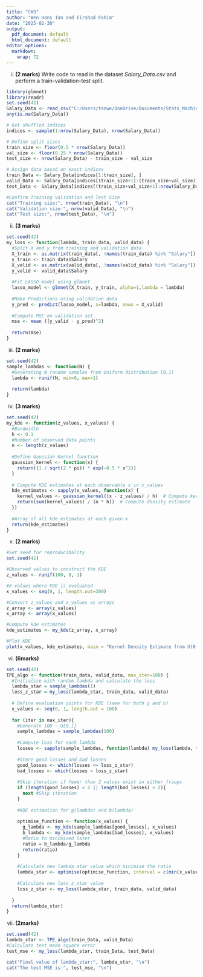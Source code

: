 ```yaml
---
title: "CW3"
author: "Wen Hans Tan and Eirshad Fahim"
date: "2025-02-30"
output:
  pdf_document: default
  html_document: default
editor_options:
  markdown:
    wrap: 72
---
```


(i) **(2 marks)** Write code to read in the dataset *Salary_Data.csv*
and perform a train-validation-test split.

```r
library(glmnet)
library(readr)
set.seed(42)
Salary_Data <- read_csv("C:/Users/tanwe/OneDrive/Documents/Stats_Machine_Learning/CW3/Salary_Data.csv")
any(is.na(Salary_Data))

# Get shuffled indices
indices <- sample(1:nrow(Salary_Data), nrow(Salary_Data))

# Define split sizes
train_size <- floor(0.5 * nrow(Salary_Data))  
val_size <- floor(0.25 * nrow(Salary_Data))    
test_size <- nrow(Salary_Data) - train_size - val_size 

# Assign data based on exact indices
train_Data <- Salary_Data[indices[1:train_size], ]
valid_Data <- Salary_Data[indices[(train_size+1):(train_size+val_size)], ]
test_Data <- Salary_Data[indices[(train_size+val_size+1):nrow(Salary_Data)], ]

#Confirm Training Validation and Test Size 
cat("Training size:", nrow(train_Data), "\n")  
cat("Validation size:", nrow(valid_Data), "\n") 
cat("Test size:", nrow(test_Data), "\n") 
```

(ii) **(3 marks)**

```r
set.seed(42)
my_loss <- function(lambda, train_data, valid_data) {
  #Split X and y from training and validation data 
  X_train <- as.matrix(train_data[, !names(train_data) %in% "Salary"])
  y_train <- train_data$Salary
  X_valid <- as.matrix(valid_data[, !names(valid_data) %in% "Salary"])
  y_valid <- valid_data$Salary
  
  #Fit LASSO model using glmnet
  lasso_model <- glmnet(X_train, y_train, alpha=1,lambda = lambda)
  
  #Make Predictions using validation data 
  y_pred <- predict(lasso_model, s=lambda, newx = X_valid)
  
  #Compute MSE on validation set
  mse <- mean ((y_valid - y_pred)^2)
  
  return(mse)
}
```

(iii) **(2 marks)**

```r
set.seed(42)
sample_lambdas <- function(N) {
  #Generating N random samples from Uniform distribution [0,1]
  lambda <- runif(N, min=0, max=1)
  
  return(lambda)
}
```

(iv) **(3 marks)**

```r
set.seed(42)
my_kde <- function(z_values, x_values) {
  #Bandwidth
  h <- 0.1
  #Number of observed data points
  n <- length(z_values)
  
  #Define Gaussian Kernel function
  gaussian_kernel <- function(x) {
    return((1 / sqrt(2 * pi)) * exp(-0.5 * x^2))
  }
  
  # Compute KDE estimates at each observable x in x_values
  kde_estimates <- sapply(x_values, function(x) {
    kernel_values <- gaussian_kernel((x - z_values) / h)  # Compute kernel values
    return(sum(kernel_values) / (n * h))  # Compute density estimate  
  })
  
  #Array of all kde_estimates at each given x
  return(kde_estimates)
}
```

(v) **(2 marks)**

```r
#Set seed for reproducibality
set.seed(42)

#Observed values to construct the KDE
z_values <- runif(100, 0, 1)

#X-values where KDE is evaluated
x_values <- seq(0, 1, length.out=300)

#Convert z_values and x_values as arrays
z_array <- array(z_values)
x_array <- array(x_values)

#Compute kde estimates
kde_estimates <- my_kde(z_array, x_array)

#Plot KDE
plot(x_values, kde_estimates, main = "Kernel Density Estimate from U(0,1) sample", xlab="x", ylab="Density")
```

(vi) **(6marks)**

```r
set.seed(42)
TPE_algo <- function(train_data, valid_data, max_iter=100) {
  #Initialise with random lambda and calculate the loss 
  lambda_star = sample_lambdas(1)
  loss_z_star = my_loss(lambda_star, train_data, valid_data)
  
  # Define evaluation points for KDE (same for both g and b)
  x_values <- seq(0, 1, length.out = 100)
  
  for (iter in max_iter){
    #Generate 100 ~ U[0,1]
    sample_lambdas = sample_lambdas(100)
    
    #Compute loss for each lambda 
    losses <- sapply(sample_lambdas, function(lambda) my_loss(lambda, train_data, valid_data))
    
    #Store good losses and bad losses
    good_losses <- which(losses <= loss_z_star)
    bad_losses <- which(losses > loss_z_star)
    
    #Skip iteration if fewer than 2 values exist in either froups 
    if (length(good_losses) < 2 || length(bad_losses) < 2){
      next #Skip iteration
    }
    
    #KDE estimation for g(lambda) and b(lambda)
    
    optimise_function <- function(x_values) {
      g_lambda <- my_kde(sample_lambdas[good_losses], x_values)
      b_lambda <- my_kde(sample_lambdas[bad_losses], x_values)
      #Ratio to minimised later
      ratio = b_lambda/g_lambda
      return(ratio)
    }
    
    #Calculate new lambda star value which minimise the ratio
    lambda_star <- optimise(optimise_function, interval = c(min(x_values), max(x_values)))$minimum
    
    #Calculate new loss_z_star value 
    loss_z_star <- my_loss(lambda_star, train_data, valid_data)
    
  }
  return(lambda_star)
}
```

(vii) **(2marks)**

```r
set.seed(42)
lambda_star <- TPE_algo(train_Data, valid_Data)
#Calculate test mean square error
test_mse <- my_loss(lambda_star, train_Data, test_Data)

cat("Final value of lambda_star:", lambda_star, "\n")
cat("The test MSE is:", test_mse, "\n")
```
